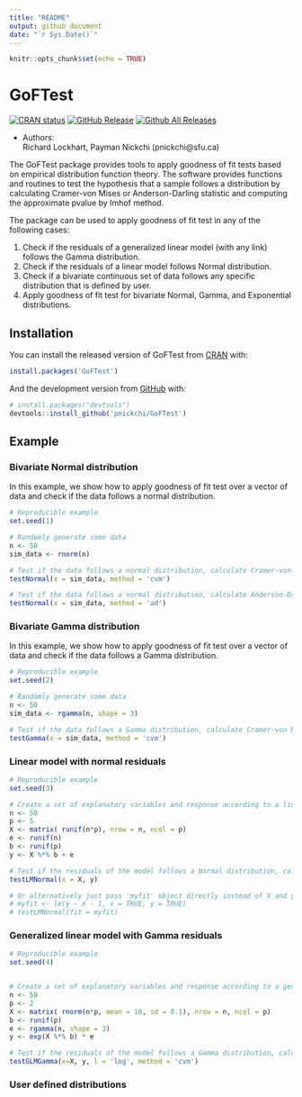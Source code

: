 ```yaml
---
title: "README"
output: github_document
date: "`r Sys.Date()`"
---
```


```r
knitr::opts_chunk$set(echo = TRUE)
```

# GoFTest

<!-- badges: start -->

[![CRAN status](https://www.r-pkg.org/badges/version/PEIMAN2)](https://cran.r-project.org/package=PEIMAN2) 
[![GitHub Release](https://img.shields.io/github/release/jafarilab/PEIMAN2?style=flat)](https://github.com/jafarilab/PEIMAN2/releases) [![Github All Releases](https://img.shields.io/github/downloads/jafarilab/PEIMAN2/total.svg?style=flat)](https://github.com/jafarilab/PEIMAN2)

<!-- badges: end -->


- Authors:   
Richard Lockhart, Payman Nickchi (pnickchi@sfu.ca)



The GoFTest package provides tools to apply goodness of fit tests based on empirical distribution function theory. The software provides functions and routines to test the hypothesis that a sample follows a distribution by calculating Cramer-von Mises or Anderson-Darling statistic and computing the approximate pvalue by Imhof method.

The package can be used to apply goodness of fit test in any of the following cases: 

1) Check if the residuals of a generalized linear model (with any link) follows the Gamma distribution.
2) Check if the residuals of a linear model follows Normal distribution.
3) Check if a bivariate continuous set of data follows any specific distribution that is defined by user. 
4) Apply goodness of fit test for bivariate Normal, Gamma, and Exponential distributions.


## Installation

You can install the released version of GoFTest from [CRAN](https://CRAN.R-project.org) with:

```r
install.packages('GoFTest')
```


And the development version from [GitHub](https://github.com/) with:

```r
# install.packages("devtools")
devtools::install_github('pnickchi/GoFTest')
```


## Example

### Bivariate Normal distribution
In this example, we show how to apply goodness of fit test over a vector of data and check if the data follows a normal distribution.

```r
# Reproducible example
set.seed(1)

# Randomly generate some data
n <- 50
sim_data <- rnorm(n)

# Test if the data follows a normal distribution, calculate Cramer-von Mises statistic and approximate pvalue
testNormal(x = sim_data, method = 'cvm')

# Test if the data follows a normal distribution, calculate Anderson-Darling statistic and approximate pvalue
testNormal(x = sim_data, method = 'ad')

```


### Bivariate Gamma distribution
In this example, we show how to apply goodness of fit test over a vector of data and check if the data follows a Gamma distribution.

```r
# Reproducible example
set.seed(2)

# Randomly generate some data
n <- 50
sim_data <- rgamma(n, shape = 3)

# Test if the data follows a Gamma distribution, calculate Cramer-von Mises statistic and approximate pvalue
testGamma(x = sim_data, method = 'cvm')
```


### Linear model with normal residuals

```r
# Reproducible example
set.seed(3)

# Create a set of explanatory variables and response according to a linear model
n <- 50
p <- 5
X <- matrix( runif(n*p), nrow = n, ncol = p)
e <- runif(n)
b <- runif(p)
y <- X %*% b + e

# Test if the residuals of the model follows a Normal distribution, calculate Cramer-von Mises statistic and approximate pvalue
testLMNormal(x = X, y)

# Or alternatively just pass 'myfit' object directly instead of X and y:
# myfit <- lm(y ~ X - 1, x = TRUE, y = TRUE)
# testLMNormal(fit = myfit)
```


### Generalized linear model with Gamma residuals

```r
# Reproducible example
set.seed(4)


# Create a set of explanatory variables and response according to a generalized linear model with log link
n <- 50
p <- 2
X <- matrix( rnorm(n*p, mean = 10, sd = 0.1), nrow = n, ncol = p)
b <- runif(p)
e <- rgamma(n, shape = 3)
y <- exp(X %*% b) * e

# Test if the residuals of the model follows a Gamma distribution, calculate Cramer-von Mises statistic and approximate pvalue
testGLMGamma(x=X, y, l = 'log', method = 'cvm')
```

### User defined distributions



